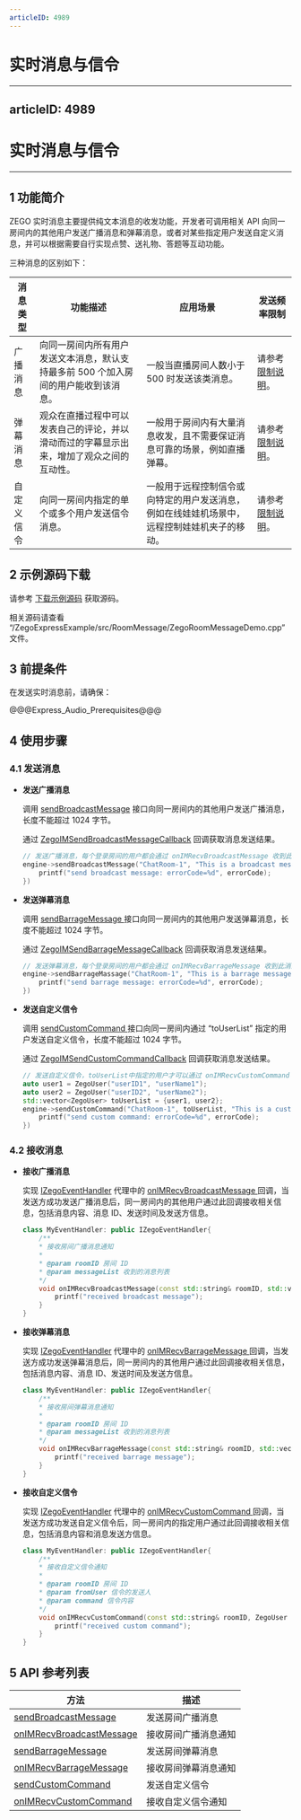```yaml
---
articleID: 4989
---
```

# 实时消息与信令
---
articleID: 4989
---
# 实时消息与信令


- - -

## 1 功能简介

ZEGO 实时消息主要提供纯文本消息的收发功能，开发者可调用相关 API 向同一房间内的其他用户发送广播消息和弹幕消息，或者对某些指定用户发送自定义消息，并可以根据需要自行实现点赞、送礼物、答题等互动功能。

三种消息的区别如下：

| 消息类型 | 功能描述 | 应用场景 | 发送频率限制 |
|-------|--------|--------|--------|
| 广播消息 | 向同一房间内所有用户发送文本消息，默认支持最多前 500 个加入房间的用户能收到该消息。 | 一般当直播房间人数小于 500 时发送该类消息。 | 请参考 [限制说明](#7586)。 |
| 弹幕消息 | 观众在直播过程中可以发表自己的评论，并以滑动而过的字幕显示出来，增加了观众之间的互动性。 | 一般用于房间内有大量消息收发，且不需要保证消息可靠的场景，例如直播弹幕。 | 请参考 [限制说明](#7586)。 |
| 自定义信令 | 向同一房间内指定的单个或多个用户发送信令消息。 | 一般用于远程控制信令或向特定的用户发送消息，例如在线娃娃机场景中，远程控制娃娃机夹子的移动。 | 请参考 [限制说明](#7586)。 |  


## 2 示例源码下载

请参考 [下载示例源码](#3128) 获取源码。

相关源码请查看 “/ZegoExpressExample/src/RoomMessage/ZegoRoomMessageDemo.cpp” 文件。

## 3 前提条件

在发送实时消息前，请确保：

@@@Express_Audio_Prerequisites@@@


## 4 使用步骤

### 4.1 发送消息

- **发送广播消息**

    调用 [sendBroadcastMessage](/zh/api?doc=Express_Video_SDK_API~CPP_windows~class~zego-express-i-zego-express-engine#send-broadcast-message) 接口向同一房间内的其他用户发送广播消息，长度不能超过 1024 字节。

    通过 [ZegoIMSendBroadcastMessageCallback](@ZegoIMSendBroadcastMessageCallback) 回调获取消息发送结果。

    ```C++
    // 发送广播消息，每个登录房间的用户都会通过 onIMRecvBroadcastMessage 收到此消息
    engine->sendBroadcastMessage("ChatRoom-1", "This is a broadcast message", [=](int errorCode, unsigned long long messageID){
        printf("send broadcast message: errorCode=%d", errorCode);
    })
    ```

- **发送弹幕消息**

    调用 [sendBarrageMessage ](/zh/api?doc=Express_Video_SDK_API~CPP_windows~class~zego-express-i-zego-express-engine#send-barrage-message) 接口向同一房间内的其他用户发送弹幕消息，长度不能超过 1024 字节。

    通过 [ZegoIMSendBarrageMessageCallback](@ZegoIMSendBarrageMessageCallback) 回调获取消息发送结果。

    ```C++
    // 发送弹幕消息，每个登录房间的用户都会通过 onIMRecvBarrageMessage 收到此消息
    engine->sendBarrageMassage("ChatRoom-1", "This is a barrage message", [=](int errorCode, std::string messageID){
        printf("send barrage message: errorCode=%d", errorCode);
    })
    ```

- **发送自定义信令**

    调用 [sendCustomCommand ](/zh/api?doc=Express_Video_SDK_API~CPP_windows~class~zego-express-i-zego-express-engine#send-custom-command) 接口向同一房间内通过 “toUserList” 指定的用户发送自定义信令，长度不能超过 1024 字节。

    通过 [ZegoIMSendCustomCommandCallback](@ZegoIMSendCustomCommandCallback) 回调获取消息发送结果。

    ```C++
    // 发送自定义信令，toUserList中指定的用户才可以通过 onIMRecvCustomCommand 收到此信令
    auto user1 = ZegoUser("userID1", "userName1");
    auto user2 = ZegoUser("userID2", "userName2");
    std::vector<ZegoUser> toUserList = {user1, user2};
    engine->sendCustomCommand("ChatRoom-1", toUserList, "This is a custom command", [=](int errorCode){
        printf("send custom command: errorCode=%d", errorCode);
    })
    ```

### 4.2 接收消息

- **接收广播消息**

    实现 [IZegoEventHandler](@-IZegoEventHandler) 代理中的 [onIMRecvBroadcastMessage ](/zh/api?doc=Express_Video_SDK_API~CPP_windows~class~zego-express-i-zego-event-handler#on-im-recv-broadcast-message) 回调，当发送方成功发送广播消息后，同一房间内的其他用户通过此回调接收相关信息，包括消息内容、消息 ID、发送时间及发送方信息。

    ```C++
    class MyEventHandler: public IZegoEventHandler{
        /**
        * 接收房间广播消息通知
        *
        * @param roomID 房间 ID
        * @param messageList 收到的消息列表
        */
        void onIMRecvBroadcastMessage(const std::string& roomID, std::vector<ZegoBroadcastMessageInfo> messageList) override {
            printf("received broadcast message");
        }
    }    
    ```

- **接收弹幕消息**

    实现 [IZegoEventHandler](@-IZegoEventHandler) 代理中的 [onIMRecvBarrageMessage ](/zh/api?doc=Express_Video_SDK_API~CPP_windows~class~zego-express-i-zego-event-handler#on-im-recv-barrage-message) 回调，当发送方成功发送弹幕消息后，同一房间内的其他用户通过此回调接收相关信息，包括消息内容、消息 ID、发送时间及发送方信息。

    ```C++
    class MyEventHandler: public IZegoEventHandler{
        /**
        * 接收房间弹幕消息通知
        *
        * @param roomID 房间 ID
        * @param messageList 收到的消息列表
        */
        void onIMRecvBarrageMessage(const std::string& roomID, std::vector<ZegoBarrageMessageInfo> messageList) override {
            printf("received barrage message");
        }
    }    
    ```    

- **接收自定义信令**

    实现 [IZegoEventHandler](@-IZegoEventHandler) 代理中的 [onIMRecvCustomCommand ](/zh/api?doc=Express_Video_SDK_API~CPP_windows~class~zego-express-i-zego-event-handler#on-im-recv-custom-command) 回调，当发送方成功发送自定义信令后，同一房间内的指定用户通过此回调接收相关信息，包括消息内容和消息发送方信息。

    ```C++
    class MyEventHandler: public IZegoEventHandler{
        /**
        * 接收自定义信令通知
        *
        * @param roomID 房间 ID
        * @param fromUser 信令的发送人
        * @param command 信令内容
        */
        void onIMRecvCustomCommand(const std::string& roomID, ZegoUser fromUser, const std::string& command) override {
            printf("received custom command");
        }
    }
    ```  

## 5 API 参考列表

| 方法 | 描述 |
|-------|--------|
| [sendBroadcastMessage ](/zh/api?doc=Express_Video_SDK_API~CPP_windows~class~zego-express-i-zego-express-engine#send-broadcast-message) | 发送房间广播消息 |
| [onIMRecvBroadcastMessage ](/zh/api?doc=Express_Video_SDK_API~CPP_windows~class~zego-express-i-zego-event-handler#on-im-recv-broadcast-message) | 接收房间广播消息通知 |
| [sendBarrageMessage ](/zh/api?doc=Express_Video_SDK_API~CPP_windows~class~zego-express-i-zego-express-engine#send-barrage-message) | 发送房间弹幕消息 |
| [onIMRecvBarrageMessage ](/zh/api?doc=Express_Video_SDK_API~CPP_windows~class~zego-express-i-zego-event-handler#on-im-recv-barrage-message) | 接收房间弹幕消息通知 |
| [sendCustomCommand ](/zh/api?doc=Express_Video_SDK_API~CPP_windows~class~zego-express-i-zego-express-engine#send-custom-command) | 发送自定义信令 |
| [onIMRecvCustomCommand ](/zh/api?doc=Express_Video_SDK_API~CPP_windows~class~zego-express-i-zego-event-handler#on-im-recv-custom-command) | 接收自定义信令通知 |
